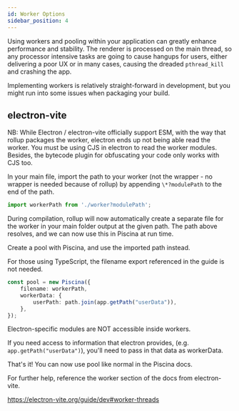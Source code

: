 ```yaml
---
id: Worker Options
sidebar_position: 4
---
```



Using workers and pooling within your application can greatly enhance performance and stability. The renderer is processed on the main thread, so any processor intensive tasks are going to cause hangups for users, either delivering a poor UX or in many cases, causing the dreaded `pthread_kill` and crashing the app.

Implementing workers is relatively straight-forward in development, but you might run into some issues when packaging your build.

## electron-vite
NB: While Electron / electron-vite officially support ESM, with the way that rollup packages the worker, electron ends up not being able read the worker. You must be using CJS in electron to read the worker modules. Besides, the bytecode plugin for obfuscating your code only works with CJS too.

In your main file, import the path to your worker (not the wrapper - no wrapper is needed because of rollup) by appending `\*?modulePath` to the end of the path.

```typescript
import workerPath from './worker?modulePath';
```

During compilation, rollup will now automatically create a separate file for the worker in your main folder output at the given path. The path above resolves, and we can now use this in Piscina at run time.

Create a pool with Piscina, and use the imported path instead. 

For those using TypeScript, the filename export referenced in the guide is not needed.

```typescript title="index.ts"
const pool = new Piscina({
	filename: workerPath,
	workerData: {
		userPath: path.join(app.getPath("userData")),
	},
});
```

Electron-specific modules are NOT accessible inside workers.

If you need access to information that electron provides, (e.g. `app.getPath("userData")`), you'll need to pass in that data as workerData.

That's it! You can now use pool like normal in the Piscina docs.

For further help, reference the worker section of the docs from electron-vite.

https://electron-vite.org/guide/dev#worker-threads
